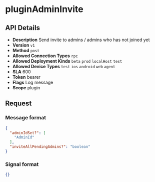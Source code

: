 # pluginAdminInvite

## API Details

- **Description** Send invite to admins / admins who has not joined yet
- **Version** `v1`
- **Method** `post`
- **Allowed Connection Types** `rpc` 
- **Allowed Deployment Kinds** `beta` `prod` `localHost` `test` 
- **Allowed Device Types** `test` `ios` `android` `web` `agent` 
- **SLA** 600
- **Token** bearer
- **Flags** Log message
- **Scope** plugin


## Request

### Message format

```json
{
  "adminIdSet?": [
    "AdminId"
  ],
  "inviteAllPendingAdmins?": "boolean"
}
```

### Signal format

```json
{}
```

